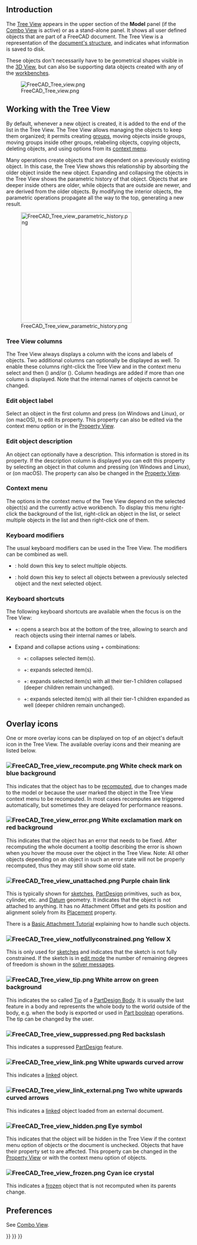 <languages/>
{{TOCright}}

== Introduction ==

The [[Tree_View|Tree View]] appears in the upper section of the '''Model''' panel (if the [[Combo_View|Combo View]] is active) or as a stand-alone panel. It shows all user defined objects that are part of a FreeCAD document. The Tree View is a representation of the [[Document_structure|document's structure]], and indicates what information is saved to disk.

These objects don't necessarily have to be geometrical shapes visible in the [[3D_View|3D View]], but can also be supporting data objects created with any of the [[Workbenches|workbenches]].

[[File:FreeCAD_Tree_view.png]]

{{Caption|The Tree View showing various elements in the document.}}

== Working with the Tree View ==

By default, whenever a new object is created, it is added to the end of the list in the Tree View. The Tree View allows managing the objects to keep them organized; it permits creating [[Std_Group|groups]], moving objects inside groups, moving groups inside other groups, relabeling objects, copying objects, deleting objects, and using options from its [[#Context_menu|context menu]].

Many operations create objects that are dependent on a previously existing object. In this case, the Tree View shows this relationship by absorbing the older object inside the new object. Expanding and collapsing the objects in the Tree View shows the parametric history of that object. Objects that are deeper inside others are older, while objects that are outside are newer, and are derived from the older objects. By modifying the interior objects, the parametric operations propagate all the way to the top, generating a new result.

[[File:FreeCAD_Tree_view_parametric_history.png|x300px]]

{{Caption|The topmost object is created by doing parametric operations on objects which themselves were created by previous operations.<br>
Fully expanding the tree reveals the original elements that were used to create the partial solids.}}

=== Tree View columns ===

The Tree View always displays a column with the icons and labels of objects. Two additional columns can optionally be displayed as well. To enable these columns right-click the Tree View and in the context menu select {{MenuCommand|Tree settings}} and then {{MenuCommand|Show description}} ({{Version|0.21}}) and/or {{MenuCommand|Show internal name}} ({{Version|1.0}}). Column headings are added if more than one column is displayed. Note that the internal names of objects cannot be changed.

=== Edit object label ===

Select an object in the first column and press {{KEY|F2}} (on Windows and Linux), or {{KEY|Enter}} (on macOS), to edit its {{PropertyData|Label}} property. This property can also be edited via the context menu option {{MenuCommand|Rename}} or in the [[Property_View|Property View]].

=== Edit object description ===

An object can optionally have a description. This information is stored in its {{PropertyData|Label2}} property. If the description column is displayed you can edit this property by selecting an object in that column and pressing {{KEY|F2}} (on Windows and Linux), or {{KEY|Enter}} (on macOS). The property can also be changed in the [[Property_View|Property View]].

=== Context menu ===

The options in the context menu of the Tree View depend on the selected object(s) and the currently active workbench. To display this menu right-click the background of the list, right-click an object in the list, or select multiple objects in the list and then right-click one of them.

=== Keyboard modifiers ===

The usual keyboard modifiers can be used in the Tree View. The modifiers can be combined as well.
* {{KEY|Ctrl}}: hold down this key to select multiple objects.
* {{KEY|Shift}}: hold down this key to select all objects between a previously selected object and the next selected object.

=== Keyboard shortcuts ===

The following keyboard shortcuts are available when the focus is on the Tree View:
* {{KEY|Ctrl}}+{{KEY|F}}: opens a search box at the bottom of the tree, allowing to search and reach objects using their internal names or labels.
* Expand and collapse actions using {{KEY|Alt}}+{{KEY|Arrow}} combinations: {{Version|0.20}}
** {{KEY|Alt}}+{{KEY|Left}}: collapses selected item(s).
** {{KEY|Alt}}+{{KEY|Right}}: expands selected item(s).
** {{KEY|Alt}}+{{KEY|Up}}: expands selected item(s) with all their tier-1 children collapsed (deeper children remain unchanged).
** {{KEY|Alt}}+{{KEY|Down}}: expands selected item(s) with all their tier-1 children expanded as well (deeper children remain unchanged).

== Overlay icons ==

One or more overlay icons can be displayed on top of an object's default icon in the Tree View. The available overlay icons and their meaning are listed below.

=== [[File:FreeCAD_Tree_view_recompute.png]] White check mark on blue background ===

This indicates that the object has to be [[Std_Refresh|recomputed]], due to changes made to the model or because the user marked the object in the Tree View context menu to be recomputed. In most cases recomputes are triggered automatically, but sometimes they are delayed for performance reasons.

=== [[File:FreeCAD_Tree_view_error.png]] White exclamation mark on red background ===

This indicates that the object has an error that needs to be fixed. After recomputing the whole document a tooltip describing the error is shown when you hover the mouse over the object in the Tree View. Note: All other objects depending on an object in such an error state will not be properly recomputed, thus they may still show some old state.

=== [[File:FreeCAD_Tree_view_unattached.png]] Purple chain link ===

This is typically shown for [[Sketch|sketches]], [[PartDesign_Workbench|PartDesign]] primitives, such as box, cylinder, etc. and [[Datum|Datum]] geometry. It indicates that the object is not attached to anything. It has no Attachment Offset and gets its position and alignment solely from its [[Placement|Placement]] property.

There is a [[Basic_Attachment_Tutorial|Basic Attachment Tutorial]] explaining how to handle such objects.

=== [[File:FreeCAD_Tree_view_notfullyconstrained.png]] Yellow X ===

This is only used for [[Sketch|sketches]] and indicates that the sketch is not fully constrained. If the sketch is in [[Sketcher_EditSketch|edit mode]] the number of remaining degrees of freedom is shown in the [[Sketcher_Dialog#Solver_messages|solver messages]].

=== [[File:FreeCAD_Tree_view_tip.png]] White arrow on green background ===

This indicates the so called [[PartDesign_Body#Tip|Tip]] of a [[PartDesign_Body|PartDesign Body]]. It is usually the last feature in a body and represents the whole body to the world outside of the body, e.g. when the body is exported or used in [[Part_Boolean|Part boolean]] operations. The tip can be changed by the user.

=== [[File:FreeCAD_Tree_view_suppressed.png]] Red backslash ===

{{Version|1.0}}

This indicates a suppressed [[PartDesign_Workbench|PartDesign]] feature.

=== [[File:FreeCAD_Tree_view_link.png]] White upwards curved arrow ===

This indicates a [[Std_LinkMake|linked]] object.

=== [[File:FreeCAD_Tree_view_link_external.png]] Two white upwards curved arrows ===

This indicates a [[Std_LinkMake|linked]] object loaded from an external document.

=== [[File:FreeCAD_Tree_view_hidden.png]] Eye symbol ===

This indicates that the object will be hidden in the Tree View if the {{MenuCommand|Show Items Hidden in Tree View}} context menu option of objects or the document is unchecked. Objects that have their {{PropertyView|Show In Tree}} property set to {{FALSE}} are affected. This property can be changed in the [[Property_View|Property View]] or with the {{MenuCommand|Toggle Visibility in Tree View}} context menu option of objects.

=== [[File:FreeCAD_Tree_view_frozen.png]] Cyan ice crystal ===

{{Version|1.0}}

This indicates a [[Std_ToggleFreeze|frozen]] object that is not recomputed when its parents change.

== Preferences ==

See [[Combo_View#Preferences|Combo View]].


{{Interface_navi{{#translation:}}}}
{{Std_Base_navi{{#translation:}}}}
{{Userdocnavi{{#translation:}}}}
